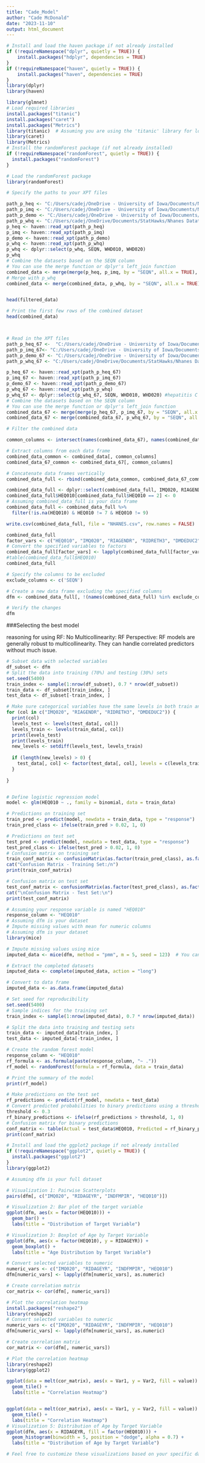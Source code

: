 ```yaml
---
title: "Cade_Model"
author: "Cade McDonald"
date: "2023-11-10"
output: html_document
---
```

```r
# Install and load the haven package if not already installed
if (!requireNamespace("dplyr", quietly = TRUE)) {
    install.packages("hdplyr", dependencies = TRUE)
}
if (!requireNamespace("haven", quietly = TRUE)) {
    install.packages("haven", dependencies = TRUE)
}
library(dplyr)
library(haven)

library(glmnet)
# Load required libraries
install.packages("titanic")
install.packages("caret")
install.packages("Metrics")
library(titanic)  # Assuming you are using the 'titanic' library for logistic regression
library(caret)
library(Metrics)
# Install the randomForest package (if not already installed)
if (!requireNamespace("randomForest", quietly = TRUE)) {
  install.packages("randomForest")
}

# Load the randomForest package
library(randomForest)

```

```r
# Specify the paths to your XPT files

path_p_heq <- "C:/Users/cadej/OneDrive - University of Iowa/Documents/Nhanes Datathon Project/P_HEQ.XPT"
path_p_imq <- "C:/Users/cadej/OneDrive - University of Iowa/Documents/Nhanes Datathon Project/P_IMQ.XPT"
path_p_demo <- "C:/Users/cadej/OneDrive - University of Iowa/Documents/Nhanes Datathon Project/P_DEMO.XPT"
path_p_whq <- "C:/Users/cadej/OneDrive/Documents/StatHawks/Nhanes Datathon Project/P_WHQ.XPT"
p_heq <- haven::read_xpt(path_p_heq)
p_imq <- haven::read_xpt(path_p_imq)
p_demo <- haven::read_xpt(path_p_demo)
p_whq <- haven::read_xpt(path_p_whq)
p_whq <- dplyr::select(p_whq, SEQN, WHD010, WHD020)
p_whq
# Combine the datasets based on the SEQN column
# You can use the merge function or dplyr's left_join function
combined_data <- merge(merge(p_heq, p_imq, by = "SEQN", all.x = TRUE), p_demo, by = "SEQN", all.x = TRUE)
# Merge with p_whq
combined_data <- merge(combined_data, p_whq, by = "SEQN", all.x = TRUE)


head(filtered_data)

# Print the first few rows of the combined dataset
head(combined_data)



# Read in the XPT files
path_p_heq_67 <-  "C:/Users/cadej/OneDrive - University of Iowa/Documents/Nhanes Datathon Project/HEQ_I_201617.XPT"
path_p_imq_67<- "C:/Users/cadej/OneDrive - University of Iowa/Documents/Nhanes Datathon Project/IMQ_I_201617.XPT"
path_p_demo_67 <- "C:/Users/cadej/OneDrive - University of Iowa/Documents/Nhanes Datathon Project/DEMO_I_201617.XPT"
path_p_whq_67 <- "C:/Users/cadej/OneDrive/Documents/StatHawks/Nhanes Datathon Project/WHQ_I_201617.XPT"

p_heq_67 <- haven::read_xpt(path_p_heq_67)
p_imq_67 <- haven::read_xpt(path_p_imq_67)
p_demo_67 <- haven::read_xpt(path_p_demo_67)
p_whq_67 <- haven::read_xpt(path_p_whq)
p_whq_67 <- dplyr::select(p_whq_67, SEQN, WHD010, WHD020) #hepatitis C Measure
# Combine the datasets based on the SEQN column
# You can use the merge function or dplyr's left_join function
combined_data_67 <- merge(merge(p_heq_67, p_imq_67, by = "SEQN", all.x = TRUE), p_demo_67, by = "SEQN", all.x = TRUE)
combined_data_67 <- merge(combined_data_67, p_whq_67, by = "SEQN", all.x = TRUE)

# Filter the combined data

common_columns <- intersect(names(combined_data_67), names(combined_data))

# Extract columns from each data frame
combined_data_common <- combined_data[, common_columns]
combined_data_67_common <- combined_data_67[, common_columns]

# Concatenate data frames vertically
combined_data_full <- rbind(combined_data_common, combined_data_67_common)

combined_data_full <- dplyr::select(combined_data_full, IMQ020, RIAGENDR, RIDAGEYR, RIDRETH3, DMDEDUC2, INDFMPIR, HEQ010, WHD010, WHD020, SEQN)
combined_data_full$HEQ010[combined_data_full$HEQ010 == 2] <- 0
# Assuming combined_data_full is your data frame
combined_data_full <- combined_data_full %>%
  filter(!is.na(HEQ010) & HEQ010 != 7 & HEQ010 != 9)

write.csv(combined_data_full, file = "NHANES.csv", row.names = FALSE)
```
```r
combined_data_full
factor_vars <- c("HEQ010", "IMQ020", "RIAGENDR", "RIDRETH3", "DMDEDUC2",'SEQN')
# Convert the specified variables to factors
combined_data_full[factor_vars] <- lapply(combined_data_full[factor_vars], factor)
#table(combined_data_full$HEQ010)
combined_data_full
``` 




```r
# Specify the columns to be excluded
exclude_columns <- c('SEQN')

# Create a new data frame excluding the specified columns
dfm <- combined_data_full[, !(names(combined_data_full) %in% exclude_columns)]

# Verify the changes
dfm
```

###Selecting the best model

reasoning for using RF: No Multicollinearity: RF Perspective: RF models are generally robust to multicollinearity. They can handle correlated predictors without much issue.

```r

# Subset data with selected variables
df_subset <- dfm
# Split the data into training (70%) and testing (30%) sets
set.seed(5400)
train_index <- sample(1:nrow(df_subset), 0.7 * nrow(df_subset))
train_data <- df_subset[train_index, ]
test_data <- df_subset[-train_index, ]

```


```r
# Make sure categorical variables have the same levels in both train and test sets
for (col in c("IMQ020", "RIAGENDR", "RIDRETH3", "DMDEDUC2")) {
  print(col)
  levels_test <- levels(test_data[, col])
  levels_train <- levels(train_data[, col])
  print(levels_test)
  print(levels_train)
  new_levels <- setdiff(levels_test, levels_train)
  
  if (length(new_levels) > 0) {
    test_data[, col] <- factor(test_data[, col], levels = c(levels_train, new_levels))
  }
  
}


# Define logistic regression model
model <- glm(HEQ010 ~ ., family = binomial, data = train_data)

# Predictions on training set
train_pred <- predict(model, newdata = train_data, type = "response")
train_pred_class <- ifelse(train_pred > 0.02, 1, 0)

# Predictions on test set
test_pred <- predict(model, newdata = test_data, type = "response")
test_pred_class <- ifelse(test_pred > 0.02, 1, 0)
# Confusion matrix on training set
train_conf_matrix <- confusionMatrix(as.factor(train_pred_class), as.factor(train_data$HEQ010))
cat("Confusion Matrix - Training Set:/n")
print(train_conf_matrix)

# Confusion matrix on test set
test_conf_matrix <- confusionMatrix(as.factor(test_pred_class), as.factor(test_data$HEQ010))
cat("\nConfusion Matrix - Test Set:\n")
print(test_conf_matrix)
```

```r
# Assuming your response variable is named "HEQ010"
response_column <- "HEQ010"
# Assuming dfm is your dataset
# Impute missing values with mean for numeric columns
# Assuming dfm is your dataset
library(mice)

# Impute missing values using mice
imputed_data <- mice(dfm, method = "pmm", m = 5, seed = 123)  # You can adjust 'm' based on the number of imputations you want

# Extract the completed datasets
imputed_data <- complete(imputed_data, action = "long")

# Convert to data frame
imputed_data <- as.data.frame(imputed_data)
```

```r
# Set seed for reproducibility
set.seed(5400)
# Sample indices for the training set
train_index <- sample(1:nrow(imputed_data), 0.7 * nrow(imputed_data))

# Split the data into training and testing sets
train_data <- imputed_data[train_index, ]
test_data <- imputed_data[-train_index, ]

# Create the random forest model
response_column <- "HEQ010"
rf_formula <- as.formula(paste(response_column, "~ ."))
rf_model <- randomForest(formula = rf_formula, data = train_data)
```

```r
# Print the summary of the model
print(rf_model)

# Make predictions on the test set
rf_predictions <- predict(rf_model, newdata = test_data)
# Convert predicted probabilities to binary predictions using a threshold
threshold <- 0.3
rf_binary_predictions <- ifelse(rf_predictions > threshold, 1, 0)
# Confusion matrix for binary predictions
conf_matrix <- table(Actual = test_data$HEQ010, Predicted = rf_binary_predictions)
print(conf_matrix)
```

```r
# Install and load the ggplot2 package if not already installed
if (!requireNamespace("ggplot2", quietly = TRUE)) {
  install.packages("ggplot2")
}
library(ggplot2)

# Assuming dfm is your full dataset

# Visualization 1: Pairwise Scatterplots
pairs(dfm[, c("IMQ020", "RIDAGEYR", "INDFMPIR", "HEQ010")])

# Visualization 2: Bar plot of the target variable
ggplot(dfm, aes(x = factor(HEQ010))) +
  geom_bar() +
  labs(title = "Distribution of Target Variable")

# Visualization 3: Boxplot of Age by Target Variable
ggplot(dfm, aes(x = factor(HEQ010), y = RIDAGEYR)) +
  geom_boxplot() +
  labs(title = "Age Distribution by Target Variable")

# Convert selected variables to numeric
numeric_vars <- c("IMQ020", "RIDAGEYR", "INDFMPIR", "HEQ010")
dfm[numeric_vars] <- lapply(dfm[numeric_vars], as.numeric)

# Create correlation matrix
cor_matrix <- cor(dfm[, numeric_vars])

# Plot the correlation heatmap
install.packages("reshape2")
library(reshape2)
# Convert selected variables to numeric
numeric_vars <- c("IMQ020", "RIDAGEYR", "INDFMPIR", "HEQ010")
dfm[numeric_vars] <- lapply(dfm[numeric_vars], as.numeric)

# Create correlation matrix
cor_matrix <- cor(dfm[, numeric_vars])

# Plot the correlation heatmap
library(reshape2)
library(ggplot2)

ggplot(data = melt(cor_matrix), aes(x = Var1, y = Var2, fill = value)) +
  geom_tile() +
  labs(title = "Correlation Heatmap")


ggplot(data = melt(cor_matrix), aes(x = Var1, y = Var2, fill = value)) +
  geom_tile() +
  labs(title = "Correlation Heatmap")
# Visualization 5: Distribution of Age by Target Variable
ggplot(dfm, aes(x = RIDAGEYR, fill = factor(HEQ010))) +
  geom_histogram(binwidth = 5, position = "dodge", alpha = 0.7) +
  labs(title = "Distribution of Age by Target Variable")

# Feel free to customize these visualizations based on your specific dataset and variables.
```


